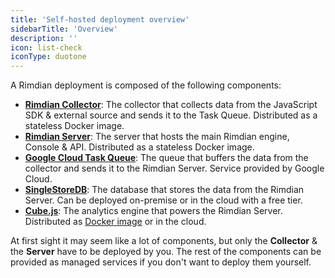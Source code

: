 ```yaml
---
title: 'Self-hosted deployment overview'
sidebarTitle: 'Overview'
description: ''
icon: list-check
iconType: duotone
---
```


A Rimdian deployment is composed of the following components:

- **[Rimdian Collector](/self-hosted-deployment/collector)**: The collector that collects data from the JavaScript SDK & external source and sends it to the Task Queue. Distributed as a stateless Docker image.
- **[Rimdian Server](/self-hosted-deployment/server)**: The server that hosts the main Rimdian engine, Console & API. Distributed as a stateless Docker image.
- **[Google Cloud Task Queue](/self-hosted-deployment/google-task-queue)**: The queue that buffers the data from the collector and sends it to the Rimdian Server. Service provided by Google Cloud.
- **[SingleStoreDB](/self-hosted-deployment/singlestore-db)**: The database that stores the data from the Rimdian Server. Can be deployed on-premise or in the cloud with a free tier.
- **[Cube.js](/self-hosted-deployment/cube-js)**: The analytics engine that powers the Rimdian Server. Distributed as [Docker image](https://github.com/rimdian/cube) or in the cloud.

At first sight it may seem like a lot of components, but only the **Collector** & the **Server** have to be deployed by you. The rest of the components can be provided as managed services if you don't want to deploy them yourself.
